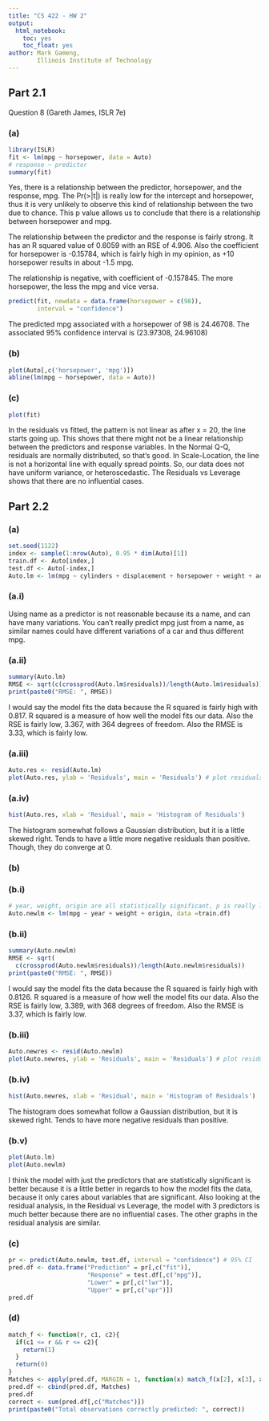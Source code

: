 ```yaml
---
title: "CS 422 - HW 2"
output: 
  html_notebook:
    toc: yes
    toc_float: yes
author: Mark Gameng,
        Illinois Institute of Technology
---
```


## Part 2.1

Question 8 (Gareth James, ISLR 7e)

### (a)
```r
library(ISLR)
fit <- lm(mpg ~ horsepower, data = Auto)
# response ~ predictor
summary(fit)
```
Yes, there is a relationship between the predictor, horsepower, and the response, mpg. The Pr(>|t|) is really low for the intercept and horsepower, thus it is very unlikely to observe this kind of relationship between the two due to chance. This p value allows us to conclude that there is a relationship between horsepower and mpg.

The relationship between the predictor and the response is fairly strong. It has an R squared value of 0.6059 with an RSE of 4.906. Also the coefficient for horsepower is -0.15784, which is fairly high in my opinion, as +10 horsepower results in about -1.5 mpg.

The relationship is negative, with coefficient of -0.157845. The more horsepower, the less the mpg and vice versa.

```r
predict(fit, newdata = data.frame(horsepower = c(98)), 
        interval = "confidence")
```
The predicted mpg associated with a horsepower of 98 is 24.46708. The associated 95% confidence interval is (23.97308, 24.96108)

### (b)
```r
plot(Auto[,c('horsepower', 'mpg')])
abline(lm(mpg ~ horsepower, data = Auto))
```

### (c)
```r
plot(fit)
```
In the residuals vs fitted, the pattern is not linear as after x = 20, the line starts going up. This shows that there might not be a linear relationship between the predictors and response variables. In the Normal Q-Q, residuals are normally distributed, so that's good. In Scale-Location, the line is not a horizontal line with equally spread points. So, our data does not have uniform variance, or heteroscedastic. The Residuals vs Leverage shows that there are no influential cases.

## Part 2.2

### (a)
```r
set.seed(1122)
index <- sample(1:nrow(Auto), 0.95 * dim(Auto)[1])
train.df <- Auto[index,]
test.df <- Auto[-index,]
Auto.lm <- lm(mpg ~ cylinders + displacement + horsepower + weight + acceleration + origin + year, data = train.df)
```

### (a.i)
Using name as a predictor is not reasonable because its a name, and can have many variations. You can't really predict mpg just from a name, as similar names could have different variations of a car and thus different mpg.

### (a.ii)
```r
summary(Auto.lm)
RMSE <- sqrt(c(crossprod(Auto.lm$residuals))/length(Auto.lm$residuals))
print(paste0("RMSE: ", RMSE))
```
I would say the model fits the data because the R squared is fairly high with 0.817. R squared is a measure of how well the model fits our data. Also the RSE is fairly low, 3.367, with 364 degrees of freedom. Also the RMSE is 3.33, which is fairly low.

### (a.iii)
```r
Auto.res <- resid(Auto.lm)
plot(Auto.res, ylab = 'Residuals', main = 'Residuals') # plot residuals
```

### (a.iv)
```r
hist(Auto.res, xlab = 'Residual', main = 'Histogram of Residuals')
```
The histogram somewhat follows a Gaussian distribution, but it is a little skewed right. Tends to have a little more negative residuals than positive. Though, they do converge at 0.

### (b)

### (b.i)
```r
# year, weight, origin are all statistically significant, p is really low
Auto.newlm <- lm(mpg ~ year + weight + origin, data =train.df)
```

### (b.ii)
```r
summary(Auto.newlm)
RMSE <- sqrt(
  c(crossprod(Auto.newlm$residuals))/length(Auto.newlm$residuals))
print(paste0("RMSE: ", RMSE))
```
I would say the model fits the data because the R squared is fairly high with 0.8126. R squared is a measure of how well the model fits our data. Also the RSE is fairly low, 3.389, with 368 degrees of freedom. Also the RMSE is 3.37, which is fairly low.

### (b.iii)
```r
Auto.newres <- resid(Auto.newlm)
plot(Auto.newres, ylab = 'Residuals', main = 'Residuals') # plot residuals
```

### (b.iv)
```r
hist(Auto.newres, xlab = 'Residual', main = 'Histogram of Residuals')
```
The histogram does somewhat follow a Gaussian distribution, but it is skewed right. Tends to have more negative residuals than positive.

### (b.v)
```r
plot(Auto.lm)
plot(Auto.newlm)
```
I think the model with just the predictors that are statistically significant is better because it is a little better in regards to how the model fits the data, because it only cares about variables that are significant. Also looking at the residual analysis, in the Residual vs Leverage, the model with 3 predictors is much better because there are no influential cases. The other graphs in the residual analysis are similar.

### (c)
```r
pr <- predict(Auto.newlm, test.df, interval = "confidence") # 95% CI
pred.df <- data.frame("Prediction" = pr[,c("fit")],
                      "Response" = test.df[,c("mpg")],
                      "Lower" = pr[,c("lwr")],
                      "Upper" = pr[,c("upr")])
pred.df
```

### (d)
```r
match_f <- function(r, c1, c2){
  if(c1 <= r && r <= c2){
    return(1)
  }
  return(0)
}
Matches <- apply(pred.df, MARGIN = 1, function(x) match_f(x[2], x[3], x[4]))
pred.df <- cbind(pred.df, Matches)
pred.df
correct <- sum(pred.df[,c("Matches")])
print(paste0("Total observations correctly predicted: ", correct))
```

